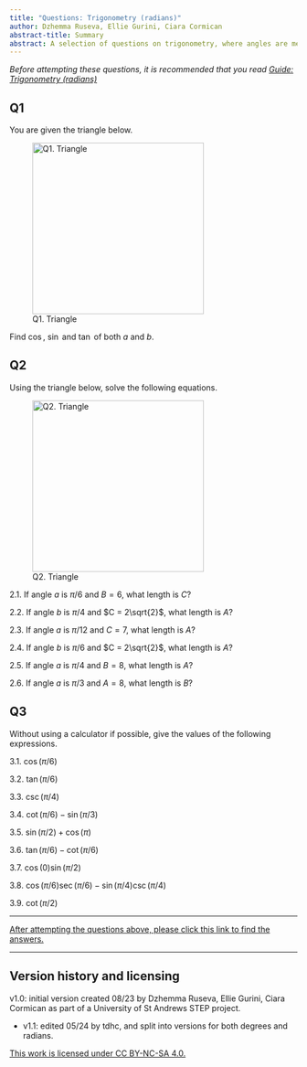 ```yaml
---
title: "Questions: Trigonometry (radians)"
author: Dzhemma Ruseva, Ellie Gurini, Ciara Cormican
abstract-title: Summary
abstract: A selection of questions on trigonometry, where angles are measured in degrees.
---
```



*Before attempting these questions, it is recommended that you read [Guide: Trigonometry (radians)](../studyguides/trigonometry-radians.qmd)*

## Q1 {-}

You are given the triangle below.

![Q1. Triangle](./FiguresPNG/trig-triangle-q1-1.png){width=300}

Find $\cos$, $\sin$ and $\tan$ of both $a$ and $b$. 


<!-- 1.1.  What is cos($a$)? What is tan($a$)? -->

<!-- 1.2.  What is sin($b$)? What is cos($b$)? -->

<!-- 1.3.  What is angle $a$? -->

<!-- 1.4.  What is angle $b$? -->


## Q2 {-}

Using the triangle below, solve the following equations.

![Q2. Triangle](./FiguresPNG/trig-triangle-q3-2.png){width=300}


2.1.  If angle $a$ is $\pi/6$ and $B = 6$, what length is $C$?

2.2.  If angle $b$ is $\pi/4$ and $C = 2\sqrt{2}$, what length is $A$?

2.3.  If angle $a$ is $\pi/12$ and $C = 7$, what length is $A$?

2.4.  If angle $b$ is $\pi/6$ and $C = 2\sqrt{2}$, what length is $A$?

2.5.  If angle $a$ is $\pi/4$ and $B = 8$, what length is $A$?

2.6.  If angle $a$ is $\pi/3$ and $A = 8$, what length is $B$?

<!-- 2.1.  If A = 8 and B = 10, what is angle a? -->

<!-- 2.2.  If C = 8 and B = 4, what is angle b? -->

<!-- 2.3.  If A = 4 and C = 7, what is angle a? -->

## Q3 {-}

Without using a calculator if possible, give the values of the following expressions.

3.1. $\cos(\pi/6)$

3.2. $\tan(\pi/6)$

3.3. $\csc(\pi/4)$

3.4. $\cot(\pi/6) - \sin(\pi/3)$

3.5. $\sin(\pi/2) + \cos(\pi)$

3.6. $\tan(\pi/6) - \cot(\pi/6)$

3.7. $\cos(0)\sin(\pi/2)$

3.8. $\cos(\pi/6)\sec(\pi/6) - \sin(\pi/4)\csc(\pi/4)$

3.9. $\cot(\pi/2)$

---

[After attempting the questions above, please click this link to find the answers.](../answers/as-trigonometry-radians.qmd)

---

## Version history and licensing {-}

v1.0: initial version created 08/23 by Dzhemma Ruseva, Ellie Gurini, Ciara Cormican as part of a University of St Andrews STEP project.

  - v1.1: edited 05/24 by tdhc, and split into versions for both degrees and radians.

[This work is licensed under CC BY-NC-SA 4.0.](https://creativecommons.org/licenses/by-nc-sa/4.0/?ref=chooser-v1)




